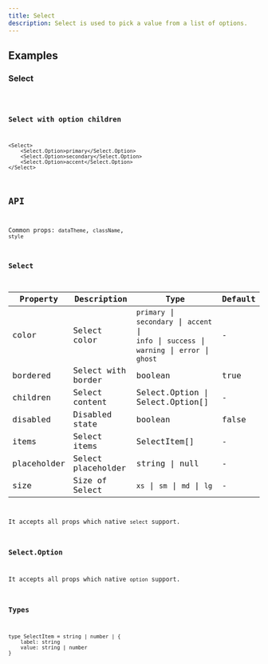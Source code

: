 ```yaml
---
title: Select
description: Select is used to pick a value from a list of options.
---
```


## Examples

### Select
<code src="./demo/basic.tsx" />


### Select with option children
```tsx live
<Select>
    <Select.Option>primary</Select.Option>
    <Select.Option>secondary</Select.Option>
    <Select.Option>accent</Select.Option>
</Select>
```


## API

Common props: `dataTheme`, `className`, `style`

### Select

| Property | Description | Type | Default |
| --- | --- | --- | --- |
| color | Select color | `primary` \| `secondary` \| `accent` \| <br/> `info` \| `success` \| `warning` \| `error` \| <br/> `ghost` | - |
| bordered | Select with border | boolean | true |
| children | Select content | Select.Option \| Select.Option[] | - |
| disabled | Disabled state | boolean | false |
| items | Select items | SelectItem[] | - |
| placeholder | Select placeholder | string \| null | - |
| size | Size of Select | `xs` \| `sm` \| `md` \| `lg` | - |

It accepts all props which native `select` support.

### Select.Option
It accepts all props which native `option` support.

### Types
```tsx
type SelectItem = string | number | {
    label: string
    value: string | number
}

```
